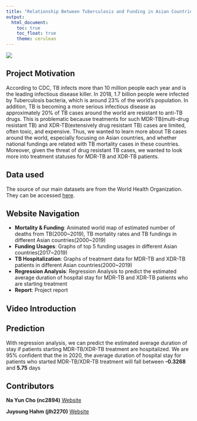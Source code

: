 ```yaml
---
title: "Relationship Between Tuberculosis and Funding in Asian Countries"
output: 
  html_document:
    toc: true
    toc_float: true
    theme: cerulean
---
```


<img src = "./TB.jpg" style = "width 75%">


## Project Motivation
According to CDC, TB infects more than 10 million people each year and is the leading infectious disease killer. In 2018, 1.7 billion people were infected by Tuberculosis bacteria, which is around 23% of the world's population. In addition, TB is becoming a more serious infectious disease as approximately 20% of TB cases around the world are resistant to anti-TB drugs. This is problematic because treatments for such MDR-TB(multi-drug resistant TB) and XDR-TB(extensively drug resistant TB) cases are limited, often toxic, and expensive. Thus, we wanted to learn more about TB cases around the world, especially focusing on Asian countries, and whether national fundings are related with TB mortality cases in these countries. Moreover, given the threat of drug resistant TB cases, we wanted to look more into treatment statuses for MDR-TB and XDR-TB patients.

## Data used
The source of our main datasets are from the World Health Organization. 
They can be accessed [here](https://www.who.int/teams/global-tuberculosis-programme/data).

## Website Navigation
* **Mortality & Funding**: Animated world map of estimated number of deaths from TB(2000~2019), TB mortality rates and TB fundings in different Asian countries(2000~2019)
* **Funding Usages**: Graphs of top 5 funding usages in different Asian countries(2017~2019)
* **TB Hospitalization**: Graphs of treatment data for MDR-TB and XDR-TB patients in different Asian countries(2000~2019)
* **Regression Analysis**: Regression Analysis to predict the estimated average duration of hospital stay for MDR-TB and XDR-TB patients who are starting treatment 
* **Report**: Project report 

## Video Introduction


## Prediction
With regression analysis, we can predict the estimated average duration of stay if patients starting MDR-TB/XDR-TB treatment are hospitalized. We are 95% confident that the in 2020, the average duration of hospital stay for patients who started MDR-TB/XDR-TB treatment will fall between **-0.3268** and **5.75** days

## Contributors 
**Na Yun Cho (nc2894)** [Website](https://chonieny.github.io/)

**Juyoung Hahm (jlh2270)** [Website](https://juyoung-hahm.github.io/HW4_jlh2270.github.io/)